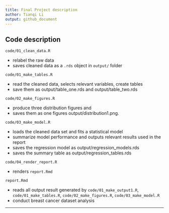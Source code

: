 ```yaml
---
title: Final Project description
author: Tianqi Li
output: github_document
---
```


## Code description

`code/01_clean_data.R`

  - relabel the raw data
  - saves cleaned data as a `.rds` object in `output/` folder

`code/01_make_tables.R`

  - read the cleaned data, selects relevant variables, create tables
  - save them as output/table_one.rds and output/table_two.rds


`code/02_make_figures.R`

  - produce three distribution figures and 
  - saves them as one figures output/distribution1.png.

`code/03_make_model.R`

  - loads the cleaned data set and fits a statistical model
  - summarize model performance and outputs relevant results used in the report
  - saves the regression model as output/regression_models.rds
  - saves the summary table as output/regression_tables.rds
  
`code/04_render_report.R`

  - renders `report.Rmd`

`report.Rmd`

  - reads all output result generated by `code/01_make_output1.R`, `code/01_make_tables.R`, `code/02_make_figures.R`, `code/03_make_model.R`
  - conduct breast cancer dataset analysis

------------------------------------------------------------------------